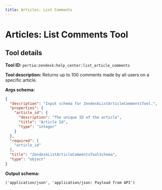 ```yaml
---
title: Articles: List Comments
---
```

<!-- WARNING: This file is auto-generated by generate_tool_docs.py. Do not edit manually. -->


# Articles: List Comments Tool

<Intro />

## Tool details
**Tool ID:** `portia:zendesk:help_center:list_article_comments`

**Tool description:** Returns up to 100 comments made by all users on a specific article.

**Args schema:**
```json
{
  "description": "Input schema for ZendeskListArticleCommentsTool.",
  "properties": {
    "article_id": {
      "description": "The unique ID of the article",
      "title": "Article Id",
      "type": "integer"
    }
  },
  "required": [
    "article_id"
  ],
  "title": "ZendeskListArticleCommentsToolSchema",
  "type": "object"
}
```

**Output schema:**
```
('application/json', 'application/json: Payload from API')
```

